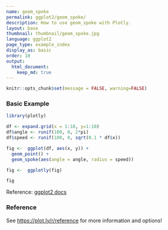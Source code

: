 ```yaml
---
name: geom_spoke
permalink: ggplot2/geom_spoke/
description: How to use geom_spoke with Plotly.
layout: base
thumbnail: thumbnail/geom_spoke.jpg
language: ggplot2
page_type: example_index
display_as: basic
order: 10
output:
  html_document:
    keep_md: true
---
```


```r
knitr::opts_chunk$set(message = FALSE, warning=FALSE)
```
### Basic Example

```r
library(plotly)

df <- expand.grid(x = 1:10, y=1:10)
df$angle <- runif(100, 0, 2*pi)
df$speed <- runif(100, 0, sqrt(0.1 * df$x))

fig <-  ggplot(df, aes(x, y)) +
  geom_point() +
  geom_spoke(aes(angle = angle, radius = speed))

fig <-  ggplotly(fig)

fig
```
Reference: [ggplot2 docs](http://ggplot2.tidyverse.org/reference/geom_spoke.html#examples)

### Reference

See [https://plot.ly/r/reference](https://plot.ly/r/reference) for more information and options!
